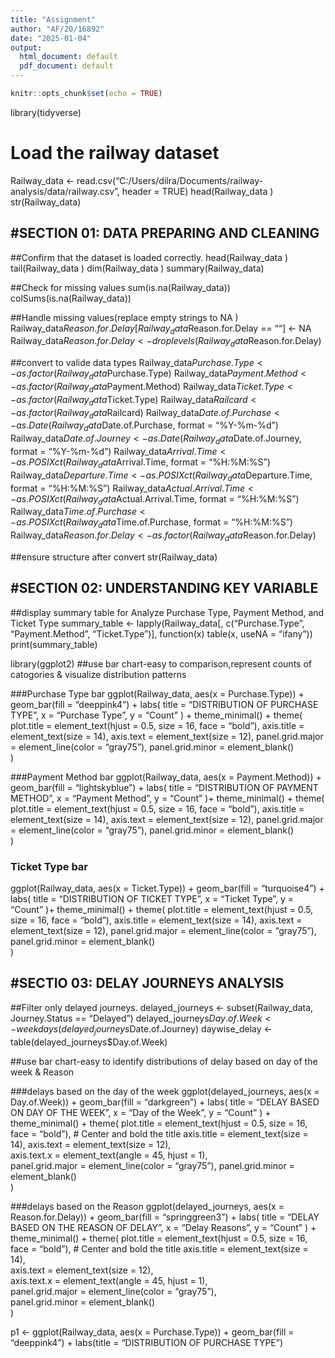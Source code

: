 ```yaml
---
title: "Assignment"
author: "AF/20/16892"
date: "2025-01-04"
output:
  html_document: default
  pdf_document: default
---
```


```r
knitr::opts_chunk$set(echo = TRUE)
```

library(tidyverse)

# Load the railway dataset
Railway_data <- read.csv("C:/Users/dilra/Documents/railway-analysis/data/railway.csv", 
                         header = TRUE)
head(Railway_data )
str(Railway_data)


#SECTION 01: DATA PREPARING AND CLEANING
---------------------------------------------------------------------

##Confirm that the dataset is loaded correctly.
head(Railway_data )
tail(Railway_data )
dim(Railway_data )
summary(Railway_data)

##Check for missing values
sum(is.na(Railway_data))
colSums(is.na(Railway_data))

##Handle missing values(replace empty strings to NA )
Railway_data$Reason.for.Delay[Railway_data$Reason.for.Delay == ""] <- NA
Railway_data$Reason.for.Delay <- droplevels(Railway_data$Reason.for.Delay)

##convert to valide data types
Railway_data$Purchase.Type <- as.factor(Railway_data$Purchase.Type)
Railway_data$Payment.Method <- as.factor(Railway_data$Payment.Method)
Railway_data$Ticket.Type <- as.factor(Railway_data$Ticket.Type)
Railway_data$Railcard <- as.factor(Railway_data$Railcard)
Railway_data$Date.of.Purchase <- as.Date(Railway_data$Date.of.Purchase, format = "%Y-%m-%d")
Railway_data$Date.of.Journey <- as.Date(Railway_data$Date.of.Journey, format = "%Y-%m-%d")
Railway_data$Arrival.Time <- as.POSIXct(Railway_data$Arrival.Time, format = "%H:%M:%S")
Railway_data$Departure.Time <- as.POSIXct(Railway_data$Departure.Time, format = "%H:%M:%S")
Railway_data$Actual.Arrival.Time <-as.POSIXct(Railway_data$Actual.Arrival.Time, format = "%H:%M:%S")
Railway_data$Time.of.Purchase <- as.POSIXct(Railway_data$Time.of.Purchase, format = "%H:%M:%S")
Railway_data$Reason.for.Delay <- as.factor(Railway_data$Reason.for.Delay)



##ensure structure after convert
str(Railway_data)


#SECTION 02: UNDERSTANDING KEY VARIABLE
---------------------------------------------------------------------

##display summary table for Analyze Purchase Type, Payment Method, and Ticket Type
summary_table <- lapply(Railway_data[, c("Purchase.Type", "Payment.Method", "Ticket.Type")], 
                        function(x) table(x, useNA = "ifany"))
print(summary_table)

library(ggplot2)
##use bar chart-easy to comparison,represent counts of catogories &  visualize distribution patterns

###Purchase Type bar
ggplot(Railway_data, aes(x = Purchase.Type)) +
  geom_bar(fill = "deeppink4") +
  labs(
    title = "DISTRIBUTION OF PURCHASE TYPE",
    x = "Purchase Type",
    y = "Count"
  ) +
  theme_minimal() +
  theme(
    plot.title = element_text(hjust = 0.5, size = 16, face = "bold"), 
    axis.title = element_text(size = 14), 
    axis.text = element_text(size = 12), 
    panel.grid.major = element_line(color = "gray75"), 
    panel.grid.minor = element_blank()  
  )
  
###Payment Method bar
ggplot(Railway_data, aes(x = Payment.Method)) +
  geom_bar(fill = "lightskyblue") +
  labs(
    title = "DISTRIBUTION OF PAYMENT METHOD", 
    x = "Payment Method", 
    y = "Count"
    )+
  theme_minimal() +
  theme(
    plot.title = element_text(hjust = 0.5, size = 16, face = "bold"), 
    axis.title = element_text(size = 14), 
    axis.text = element_text(size = 12), 
    panel.grid.major = element_line(color = "gray75"), 
    panel.grid.minor = element_blank()  
  )
  
### Ticket Type bar
ggplot(Railway_data, aes(x = Ticket.Type)) +
  geom_bar(fill = "turquoise4") +
  labs(
  title = "DISTRIBUTION OF TICKET TYPE",
  x = "Ticket Type", 
  y = "Count"
  )+
  theme_minimal() +
  theme(
    plot.title = element_text(hjust = 0.5, size = 16, face = "bold"), 
    axis.title = element_text(size = 14), 
    axis.text = element_text(size = 12), 
    panel.grid.major = element_line(color = "gray75"), 
    panel.grid.minor = element_blank()  
  )
  

  
#SECTIO 03: DELAY JOURNEYS ANALYSIS
-------------------------------------------------------------------- 

##Filter only delayed journeys.
delayed_journeys <- subset(Railway_data, Journey.Status == "Delayed")
delayed_journeys$Day.of.Week <- weekdays(delayed_journeys$Date.of.Journey)
daywise_delay <- table(delayed_journeys$Day.of.Week)

##use bar chart-easy to identify distributions of delay based on day of the week &  Reason

###delays based on the day of the week
ggplot(delayed_journeys, aes(x = Day.of.Week)) +
  geom_bar(fill = "darkgreen") +
  labs(
    title = "DELAY BASED ON DAY OF THE WEEK", 
    x = "Day of the Week", 
    y = "Count"
  ) +
  theme_minimal() +
  theme(
    plot.title = element_text(hjust = 0.5, size = 16, face = "bold"),  # Center and bold the title
    axis.title = element_text(size = 14), 
    axis.text = element_text(size = 12),  
    axis.text.x = element_text(angle = 45, hjust = 1),  
    panel.grid.major = element_line(color = "gray75"), 
    panel.grid.minor = element_blank()  
  )
  

###delays based on the Reason 
ggplot(delayed_journeys, aes(x = Reason.for.Delay)) +
  geom_bar(fill = "springgreen3") +
  labs(
    title = "DELAY BASED ON THE REASON OF DELAY", 
    x = "Delay Reasons", 
    y = "Count"
  ) +
  theme_minimal() +
  theme(
    plot.title = element_text(hjust = 0.5, size = 16, face = "bold"),  # Center and bold the title
    axis.title = element_text(size = 14),  
    axis.text = element_text(size = 12),  
    axis.text.x = element_text(angle = 45, hjust = 1),  
    panel.grid.major = element_line(color = "gray75"),  
    panel.grid.minor = element_blank()  
  )
  
p1 <- ggplot(Railway_data, aes(x = Purchase.Type)) + 
  geom_bar(fill = "deeppink4") + 
  labs(title = "DISTRIBUTION OF PURCHASE TYPE")
  
 